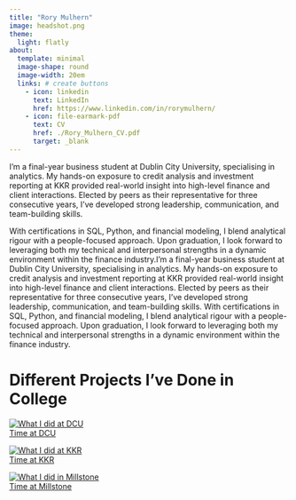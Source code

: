 ```yaml
---
title: "Rory Mulhern"
image: headshot.png
theme:
  light: flatly
about:
  template: minimal
  image-shape: round
  image-width: 20em
  links: # create buttons
    - icon: linkedin 
      text: LinkedIn
      href: https://www.linkedin.com/in/rorymulhern/
    - icon: file-earmark-pdf
      text: CV
      href: ./Rory_Mulhern_CV.pdf
      target: _blank
---
```


I’m a final-year business student at Dublin City University, specialising in analytics. My hands-on exposure to credit analysis and investment reporting at KKR provided real-world insight into high-level finance and client interactions. Elected by peers as their representative for three consecutive years, I’ve developed strong leadership, communication, and team-building skills.

With certifications in SQL, Python, and financial modeling, I blend analytical rigour with a people-focused approach. Upon graduation, I look forward to leveraging both my technical and interpersonal strengths in a dynamic environment within the finance industry.I’m a final-year business student at Dublin City University, specialising in analytics. My hands-on exposure to credit analysis and investment reporting at KKR provided real-world insight into high-level finance and client interactions. Elected by peers as their representative for three consecutive years, I’ve developed strong leadership, communication, and team-building skills. With certifications in SQL, Python, and financial modeling, I blend analytical rigour with a people-focused approach. Upon graduation, I look forward to leveraging both my technical and interpersonal strengths in a dynamic environment within the finance industry.

# Different Projects I've Done in College

<div class="card-container">

  <a href="./dcu.qmd" class="card">
    <img src="DCU.jpg" alt="What I did at DCU">
    <div class="card-overlay">Time at DCU</div>
  </a>

  <a href="./kkr.qmd" class="card">
    <img src="KKR.jpg" alt="What I did at KKR">
    <div class="card-overlay">Time at KKR</div>
  </a>

  <a href="./millstone.qmd" class="card">
    <img src="millstone.jpeg" alt="What I did in Millstone">
    <div class="card-overlay">Time at Millstone</div>
  </a>

</div>